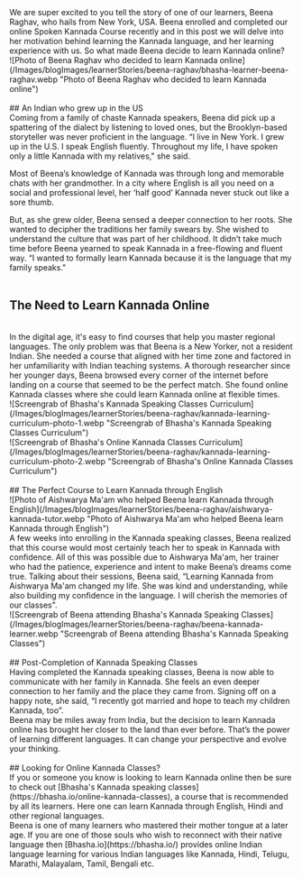 


<Navbar/>
<BlogTitleBlock 
    title="Why a Journalist from New York decided to Learn Kannada Online" 
    blogURL="beena-raghav-new-york-journalist-learning-kannada-online" 
    date="06 July 2024"
    time="5" 
    metaDetails="Read the story of Beena Raghav, a Journalist in New York who decided to Learn Kannada Online and enrolled in Bhasha's Kannada Speaking Classes." 
    subCategory="Learner Stories" 
    category="Kannada"
    metaTitle="A Journalist from New York decides to Learn Kannada Online"
    publishDate="2024-07-06"
    modifiedDate="2024-07-06"
    imageURL="/Images/blogImages/learnerStories/beena-raghav/bhasha-learner-beena-raghav.webp"
    keywords="Learn Kannada Online, Kannada Speaking Classes, Learn Kannada Through English, Online Kannada Classes"
/>
<div>
We are super excited to you tell the story of one of our learners, Beena Raghav, who hails from New York, USA. Beena enrolled and completed our online Spoken Kannada Course recently and in this post we will delve into her motivation behind learning the Kannada language, and her learning experience with us. So what made Beena decide to learn Kannada online?
<br/>
![Photo of Beena Raghav who decided to learn Kannada online](/Images/blogImages/learnerStories/beena-raghav/bhasha-learner-beena-raghav.webp "Photo of Beena Raghav who decided to learn Kannada online")
<Toc/>
<br/>
<br/>
## An Indian who grew up in the US
<br/>
Coming from a family of chaste Kannada speakers, Beena did pick up a spattering of the dialect by listening to loved ones, but the Brooklyn-based storyteller was never proficient in the language. “I live in New York. I grew up in the U.S. I speak English fluently. Throughout my life, I have spoken only a little Kannada with my relatives," she said. 

Most of Beena’s knowledge of Kannada was through long and memorable chats with her grandmother. In a city where English is all you need on a social and professional level, her ‘half good’ Kannada never stuck out like a sore thumb. 

But, as she grew older, Beena sensed a deeper connection to her roots. She wanted to decipher the traditions her family swears by. She wished to understand the culture that was part of her childhood. It didn’t take much time before Beena yearned to speak Kannada in a free-flowing and fluent way. “I wanted to formally learn Kannada because it is the language that my family speaks."
<br/>
<br/>
## The Need to Learn Kannada Online
<br/>
In the digital age, it's easy to find courses that help you master regional languages. The only problem was that Beena is a New Yorker, not a resident Indian. She needed a course that aligned with her time zone and factored in her unfamiliarity with Indian teaching systems. A thorough researcher since her younger days, Beena browsed every corner of the internet before landing on a course that seemed to be the perfect match. She found online Kannada classes where she could learn Kannada online at flexible times.
<br/>
![Screengrab of Bhasha's Kannada Speaking Classes Curriculum](/Images/blogImages/learnerStories/beena-raghav/kannada-learning-curriculum-photo-1.webp "Screengrab of Bhasha's Kannada Speaking Classes Curriculum")
<br/>
![Screengrab of Bhasha's Online Kannada Classes Curriculum](/Images/blogImages/learnerStories/beena-raghav/kannada-learning-curriculum-photo-2.webp "Screengrab of Bhasha's Online Kannada Classes Curriculum")
<br/>
<br/>
## The Perfect Course to Learn Kannada through English
<br/>
![Photo of Aishwarya Ma'am who helped Beena learn Kannada through English](/Images/blogImages/learnerStories/beena-raghav/aishwarya-kannada-tutor.webp "Photo of Aishwarya Ma'am who helped Beena learn Kannada through English")
<br/>
A few weeks into enrolling in the Kannada speaking classes, Beena realized that this course would most certainly teach her to speak in Kannada with confidence. All of this was possible due to Aishwarya Ma'am, her trainer who had the patience, experience and intent to make Beena’s dreams come true. Talking about their sessions, Beena said, “Learning Kannada from Aishwarya Ma'am changed my life. She was kind and understanding, while also building my confidence in the language. I will cherish the memories of our classes".
<br/>
![Screengrab of Beena attending Bhasha's Kannada Speaking Classes](/Images/blogImages/learnerStories/beena-raghav/beena-kannada-learner.webp "Screengrab of Beena attending Bhasha's Kannada Speaking Classes")
<br/>
<br/>
## Post-Completion of Kannada Speaking Classes
<br/>
Having completed the Kannada speaking classes, Beena is now able to communicate with her family in Kannada. She feels an even deeper connection to her family and the place they came from. Signing off on a happy note, she said, “I recently got married and hope to teach my children Kannada, too”. 
<br/>
Beena may be miles away from India, but the decision to learn Kannada online has brought her closer to the land than ever before. That’s the power of learning different languages. It can change your perspective and evolve your thinking. 
<br/>
<br/>
## Looking for Online Kannada Classes?
<br/>
If you or someone you know is looking to learn Kannada online then be sure to check out [Bhasha's Kannada speaking classes](https://bhasha.io/online-kannada-classes), a course that is recommended by all its learners. Here one can learn Kannada through English, Hindi and other regional languages.
<br/>
Beena is one of many learners who mastered their mother tongue at a later age. If you are one of those souls who wish to reconnect with their native language then [Bhasha.io](https://bhasha.io/) provides online Indian language learning for various Indian languages like Kannada, Hindi, Telugu, Marathi, Malayalam, Tamil, Bengali etc.
<br/>
</div>
<OtherArticles filename = "beena-raghav-new-york-journalist-learning-kannada-online"/>

<FooterNew/>
